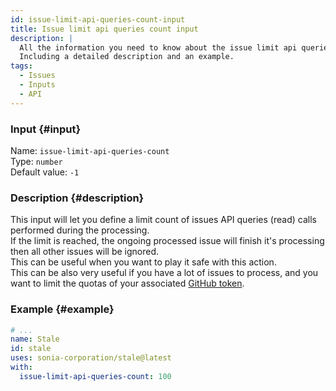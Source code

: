 ```yaml
---
id: issue-limit-api-queries-count-input
title: Issue limit api queries count input
description: |
  All the information you need to know about the issue limit api queries count input.
  Including a detailed description and an example.
tags:
  - Issues
  - Inputs
  - API
---
```


### Input {#input}

Name: `issue-limit-api-queries-count`  
Type: `number`  
Default value: `-1`

### Description {#description}

This input will let you define a limit count of issues API queries (read) calls performed during the processing.  
If the limit is reached, the ongoing processed issue will finish it's processing then all other issues will be ignored.  
This can be useful when you want to play it safe with this action.  
This can be also very useful if you have a lot of issues to process, and you want to limit the quotas of your associated [GitHub token](../../github-token-input).

### Example {#example}

```yml {6}
# ...
name: Stale
id: stale
uses: sonia-corporation/stale@latest
with:
  issue-limit-api-queries-count: 100
```
